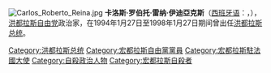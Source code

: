 [[File:Carlos_Roberto_Reina.jpg|thumb]]
'''卡洛斯·罗伯托·雷纳·伊迪亞克斯'''（[[西班牙语|西班牙语]]：'''{{lang|es|Carlos Roberto Reina Idiáquez}}'''，{{bd|1926年|3月13日|2003年|8月19日|catIdx=Reina}}），[[洪都拉斯自由党|洪都拉斯自由党]]政治家，在1994年1月27日至1998年1月27日期间曾出任[[洪都拉斯总统|洪都拉斯总统]]。
{{start box}}
{{succession box |[[拉斐尔·莱昂纳多·卡列哈斯|拉斐尔·莱昂纳多·卡列哈斯]]|[[卡洛斯·罗伯托·弗洛雷斯|卡洛斯·罗伯托·弗洛雷斯]]|[[洪都拉斯总统|洪都拉斯总统]]|1994年——1998年| ]]}}
{{end box}}

{{Authority control}}
{{DEFAULTSORT:Reina, Carlos Roberto}}
[[Category:洪都拉斯总统|Category:洪都拉斯总统]]
[[Category:宏都拉斯自由黨黨員|Category:宏都拉斯自由黨黨員]]
[[Category:宏都拉斯駐法國大使|Category:宏都拉斯駐法國大使]]
[[Category:自殺政治人物|Category:自殺政治人物]]
[[Category:宏都拉斯自殺者|Category:宏都拉斯自殺者]]


{{America-poli-bio-stub}}